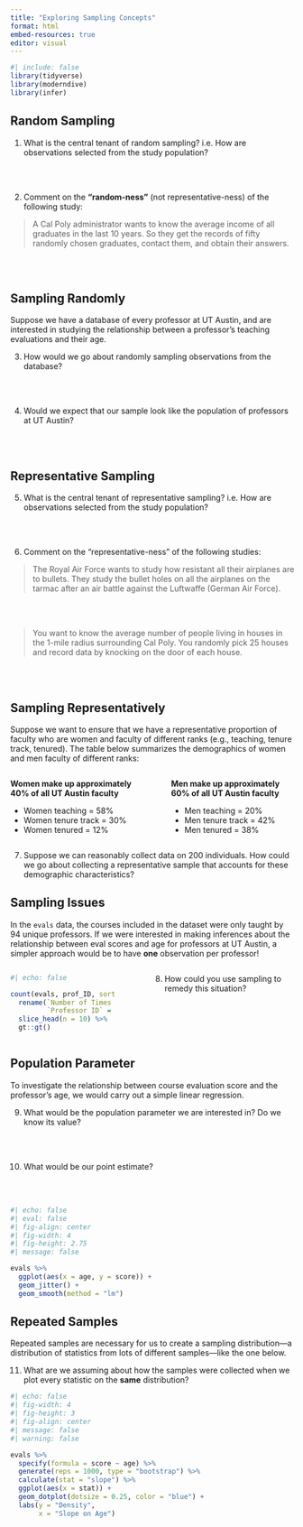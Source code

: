 ```yaml
---
title: "Exploring Sampling Concepts"
format: html
embed-resources: true
editor: visual
---
```


```r
#| include: false
library(tidyverse)
library(moderndive)
library(infer)
```

<!-- ## Deciding a Study Population -->

<!-- Often when reading a statistical study, you will not know who the researchers thought of as their target population, and are left to imagine who the study population may have been. -->

<!-- **Comment on the study population for the following studies:** -->

<!-- 1.  `hsb2`: "Two hundred observations were randomly sampled from the High School and Beyond survey, a survey conducted on high school seniors by the National Center of Education Statistics." -->

<!-- </br></br> -->

<!-- 2.  `evals`: "The data on the 463 courses at UT Austin." -->

<!-- \newpage -->

## Random Sampling

1.  What is the central tenant of random sampling? i.e. How are observations selected from the study population?

</br></br>

2.  Comment on the **"random-ness"** (not representative-ness) of the following study:

> A Cal Poly administrator wants to know the average income of all graduates in the last 10 years. So they get the records of fifty randomly chosen graduates, contact them, and obtain their answers.

</br></br>

## Sampling Randomly

Suppose we have a database of every professor at UT Austin, and are interested in studying the relationship between a professor's teaching evaluations and their age.

3.  How would we go about randomly sampling observations from the database?

</br></br>

4.  Would we expect that our sample look like the population of professors at UT Austin?

</br></br>

## Representative Sampling

5.  What is the central tenant of representative sampling? i.e. How are observations selected from the study population?

</br></br>

6.  Comment on the "representative-ness" of the following studies:

> The Royal Air Force wants to study how resistant all their airplanes are to bullets. They study the bullet holes on all the airplanes on the tarmac after an air battle against the Luftwaffe (German Air Force).

</br></br>

> You want to know the average number of people living in houses in the 1-mile radius surrounding Cal Poly. You randomly pick 25 houses and record data by knocking on the door of each house.

</br></br>

## Sampling Representatively

Suppose we want to ensure that we have a representative proportion of faculty who are women and faculty of different ranks (e.g., teaching, tenure track, tenured). The table below summarizes the demographics of women and men faculty of different ranks:

::: columns
::: {.column width="45%"}
**Women make up approximately 40% of all UT Austin faculty**

-   Women teaching = 58%
-   Women tenure track = 30%
-   Women tenured = 12%
:::

::: {.column width="5%"}
:::

::: {.column width="45%"}
**Men make up approximately 60% of all UT Austin faculty**

-   Men teaching = 20%
-   Men tenure track = 42%
-   Men tenured = 38%
:::
:::

7.  Suppose we can reasonably collect data on 200 individuals. How could we go about collecting a representative sample that accounts for these demographic characteristics?

\newpage

## Sampling Issues

In the `evals` data, the courses included in the dataset were only taught by 94 unique professors. If we were interested in making inferences about the relationship between eval scores and age for professors at UT Austin, a simpler approach would be to have **one** observation per professor!

::: columns
::: {.column width="40%"}
```r
#| echo: false

count(evals, prof_ID, sort = TRUE) %>% 
  rename(`Number of Times Sampled` = n, 
         `Professor ID` = prof_ID) %>% 
  slice_head(n = 10) %>% 
  gt::gt()
```
:::

::: {.column width="5%"}
:::

::: {.column width="55%"}
8.  How could you use sampling to remedy this situation?
:::
:::

\newpage

## Population Parameter

To investigate the relationship between course evaluation score and the professor's age, we would carry out a simple linear regression.

9.  What would be the population parameter we are interested in? Do we know its value?

</br></br>

10. What would be our point estimate?

</br></br>

```r
#| echo: false
#| eval: false
#| fig-align: center
#| fig-width: 4
#| fig-height: 2.75
#| message: false

evals %>% 
  ggplot(aes(x = age, y = score)) + 
  geom_jitter() + 
  geom_smooth(method = "lm")
```

## Repeated Samples

Repeated samples are necessary for us to create a sampling distribution---a distribution of statistics from lots of different samples---like the one below.

11. What are we assuming about how the samples were collected when we plot every statistic on the **same** distribution?

```r
#| echo: false
#| fig-width: 4
#| fig-height: 3
#| fig-align: center
#| message: false
#| warning: false

evals %>% 
  specify(formula = score ~ age) %>%
  generate(reps = 1000, type = "bootstrap") %>% 
  calculate(stat = "slope") %>% 
  ggplot(aes(x = stat)) + 
  geom_dotplot(dotsize = 0.25, color = "blue") + 
  labs(y = "Density", 
       x = "Slope on Age")
```
